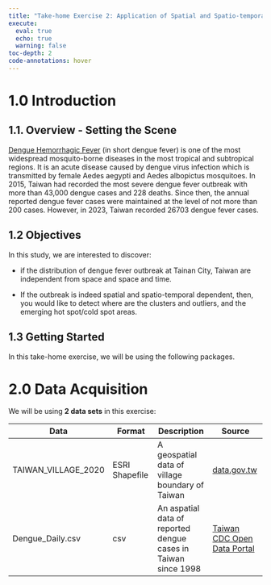 ```yaml
---
title: "Take-home Exercise 2: Application of Spatial and Spatio-temporal Analysis Methods to Discover the Distribution of Dengue Fever in Tainan City, Taiwan"
execute:
  eval: true
  echo: true
  warning: false
toc-depth: 2
code-annotations: hover
---
```


# 1.0 Introduction

## 1.1. Overview - Setting the Scene

[Dengue Hemorrhagic Fever](https://www.cdc.gov/dengue/resources/denguedhf-information-for-health-care-practitioners_2009.pdf) (in short dengue fever) is one of the most widespread mosquito-borne diseases in the most tropical and subtropical regions. It is an acute disease caused by dengue virus infection which is transmitted by female Aedes aegypti and Aedes albopictus mosquitoes. In 2015, Taiwan had recorded the most severe dengue fever outbreak with more than 43,000 dengue cases and 228 deaths. Since then, the annual reported dengue fever cases were maintained at the level of not more than 200 cases. However, in 2023, Taiwan recorded 26703 dengue fever cases.

## 1.2 Objectives

In this study, we are interested to discover:

-   if the distribution of dengue fever outbreak at Tainan City, Taiwan are independent from space and space and time.

-   If the outbreak is indeed spatial and spatio-temporal dependent, then, you would like to detect where are the clusters and outliers, and the emerging hot spot/cold spot areas.

## 1.3 Getting Started

In this take-home exercise, we will be using the following packages.

# 2.0 Data Acquisition

We will be using **2 data sets** in this exercise:

| Data                | Format         | Description                                                    | Source                                                                                               |
|-----------------|-----------------|--------------------|--------------------|
| TAIWAN_VILLAGE_2020 | ESRI Shapefile | A geospatial data of village boundary of Taiwan                | [data.gov.tw](https://data.gov.tw/en/datasets/130549)                                                |
| Dengue_Daily.csv    | csv            | An aspatial data of reported dengue cases in Taiwan since 1998 | [Taiwan CDC Open Data Portal](https://data.cdc.gov.tw/en/dataset/dengue-daily-determined-cases-1998) |
